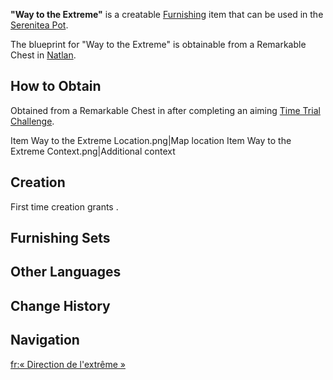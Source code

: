{{Furnishing Infobox
|id             = 374609
|image          = Item Way to the Extreme.png
|category       = Landscape
|subcategory    = Large Object
|quality        = 3
|adeptal_energy = 60
|load           = 160
|reduced_load   = 118
|description    = A towering and impressive wooden windmill, typically used to measure wind speed and direction, is one of the iconic structures of the "[[Scions of the Canopy]]."<br>It is said that contrary to the stereotypical image of recklessness, the "Scions of the Canopy," passionate about extreme sports, places great emphasis on safety and rationality. They understand that only by challenging oneself under optimal conditions can one break through personal limits. The windmills, continuously monitoring weather conditions in the heart of the tribe, serve as "signposts" to help find the opportune moment.
|blueprint      = Remarkable Chest
}}
'''"Way to the Extreme"''' is a creatable [[Furnishing]] item that can be used in the [[Serenitea Pot]].

The blueprint for "Way to the Extreme" is obtainable from a Remarkable Chest in [[Natlan]].

==How to Obtain==
Obtained from a Remarkable Chest in {{Location|Tequemecan Valley}} after completing an aiming [[Time Trial Challenge]].
<gallery>
Item Way to the Extreme Location.png|Map location
Item Way to the Extreme Context.png|Additional context
</gallery>

==Creation==
First time creation grants {{Item|Trust|24|x=60}}.
{{Recipe
|type = Creation
|time = 14h
|Ashen Aratiku Wood = 12
|sort = Ashen Aratiku Wood
}}

==Furnishing Sets==
{{Craft Usage}}

==Other Languages==
{{Other Languages
|en       = "Way to the Extreme"
|zhs      = 「极限的方向」
|zhs_rm   = "Jíxiàn de Fāngxiàng"
|zht      = 「極限的方向」
|zht_rm   = "Jíxiàn de Fāngxiàng"
|zh_tl    = "Direction of Extreme Limits"
|ja       = 「マスターの方向」
|ja_rm    = "Masutaa no Houkou"
|ja_tl    = "Master's Direction"
|ko       = 「극한의 풍향」
|ko_tl    = 
|es       = A lo extremo
|es_tl    = To the Extreme
|fr       = « Direction de l'extrême »
|fr_tl    = "Direction of the Extreme"
|ru       = Экстремальное направление
|ru_tl    = 
|th       = "ทิศทางของขีดจำกัด"
|th_rm    = 
|th_tl    = 
|vi       = Phương Hướng Cực Hạn
|vi_tl    = 
|de       = „Richtung der Grenzen“
|de_tl    = "Direction of Limits"
|id       = "Jalan Hidup Ekstrem"
|id_tl    = "Extreme Way of Life"
|pt       = "Caminho ao Radical"
|pt_tl    = 
|tr       = "Ekstrem Rota"
|tr_tl    = 
|it       = All'estremo
|it_tl    = 
}}

==Change History==
{{Change History|5.0}}

==Navigation==
{{Furnishing Navbox|exterior}}

[[fr:« Direction de l'extrême »]]